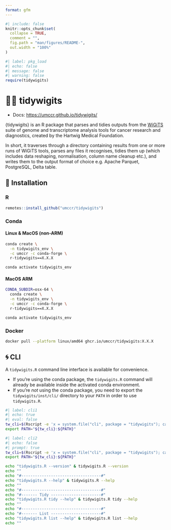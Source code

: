 ```yaml
---
format: gfm
---
```


<!-- README.md is generated from README.qmd. Please edit that file -->

```r
#| include: false
knitr::opts_chunk$set(
  collapse = TRUE,
  comment = "",
  fig.path = "man/figures/README-",
  out.width = "100%"
)
```

```r
#| label: pkg_load
#| echo: false
#| message: false
#| warning: false
require(tidywigits)
```

# 🧬✨ tidywigits

- Docs: <https://umccr.github.io/tidywigits/>

{tidywigits} is an R package that parses and tidies outputs from the [WiGiTS]
suite of genome and transcriptome analysis tools for cancer research and diagnostics,
created by the Hartwig Medical Foundation.

[WiGiTS]: <https://github.com/hartwigmedical/hmftools> "WiGiTS suite"

In short, it traverses through a directory containing results from one or more
runs of WiGiTS tools, parses any files it recognises, tidies
them up (which includes data reshaping, normalisation, column name cleanup etc.),
and writes them to the output format of choice e.g. Apache Parquet, PostgreSQL,
Delta table.

## 🍕 Installation

### R

```r
remotes::install_github("umccr/tidywigits")
```

### Conda

#### Linux & MacOS (non-ARM)

```bash
conda create \
  -n tidywigits_env \
  -c umccr -c conda-forge \
  r-tidywigits==X.X.X

conda activate tidywigits_env
```

#### MacOS ARM

```bash
CONDA_SUBDIR=osx-64 \
  conda create \
  -n tidywigits_env \
  -c umccr -c conda-forge \
  r-tidywigits==X.X.X

conda activate tidywigits_env
```

### Docker

```bash
docker pull --platform linux/amd64 ghcr.io/umccr/tidywigits:X.X.X
```

## 🌀 CLI

A `tidywigits.R` command line interface is available for convenience.

- If you're using the conda package, the `tidywigits.R` command will already be
  available inside the activated conda environment.
- If you're _not_ using the conda package, you need to export the
  `tidywigits/inst/cli/` directory to your `PATH` in order to use `tidywigits.R`.

```bash
#| label: cli1
#| echo: true
#| eval: false
tw_cli=$(Rscript -e 'x = system.file("cli", package = "tidywigits"); cat(x, "\n")' | xargs)
export PATH="${tw_cli}:${PATH}"
```

```bash
#| label: cli2
#| echo: false
#| prompt: true
tw_cli=$(Rscript -e 'x = system.file("cli", package = "tidywigits"); cat(x, "\n")' | xargs)
export PATH="${tw_cli}:${PATH}"

echo "tidywigits.R --version" & tidywigits.R --version
echo ""
echo "#-----------------------------------#"
echo "tidywigits.R --help" & tidywigits.R --help
echo ""
echo "#-----------------------------------#"
echo "#------- Tidy ----------------------#"
echo "tidywigits.R tidy --help" & tidywigits.R tidy --help
echo ""
echo "#-----------------------------------#"
echo "#------- List ----------------------#"
echo "tidywigits.R list --help" & tidywigits.R list --help
echo ""
```